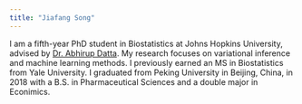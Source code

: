 ```yaml
---
title: "Jiafang Song"
---
```


I am a fifth-year PhD student in Biostatistics at Johns Hopkins University, advised by [Dr. Abhirup Datta](https://abhidatta.com). My research focuses on variational inference and machine learning methods. I previously earned an MS in Biostatistics from Yale University. I graduated from Peking University in Beijing, China, in 2018 with a B.S. in Pharmaceutical Sciences and a double major in Econimics.

